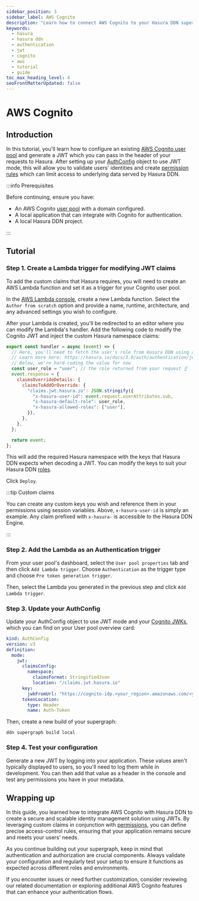```yaml
---
sidebar_position: 3
sidebar_label: AWS Cognito
description: "Learn how to connect AWS Cognito to your Hasura DDN supergraph."
keywords:
  - hasura
  - hasura ddn
  - authentication
  - jwt
  - cognito
  - aws
  - tutorial
  - guide
toc_max_heading_level: 4
seoFrontMatterUpdated: false
---
```


# AWS Cognito

## Introduction

In this tutorial, you'll learn how to configure an existing
[AWS Cognito user pool](https://docs.aws.amazon.com/cognito/latest/developerguide/cognito-user-pools.html) and generate
a JWT which you can pass in the header of your requests to Hasura. After setting up your
[AuthConfig](/reference/metadata-reference/auth-config.mdx) object to use JWT mode, this will allow you to validate
users' identities and create [permission rules](/reference/metadata-reference/permissions.mdx) which can limit access to
underlying data served by Hasura DDN.

:::info Prerequisites

Before continuing, ensure you have:

- An AWS Cognito [user pool](https://manage.auth0.com/dashboard) with a domain configured.
- A local application that can integrate with Cognito for authentication.
- A local Hasura DDN project.

:::

## Tutorial

### Step 1. Create a Lambda trigger for modifying JWT claims

To add the custom claims that Hasura requires, you will need to create an AWS Lambda function and set it as a trigger
for your Cognito user pool.

In the [AWS Lambda console](https://console.aws.amazon.com/lambda/home), create a new Lambda function. Select the
`Author from scratch` option and provide a name, runtime, architecture, and any advanced settings you wish to configure.

After your Lambda is created, you'll be redirected to an editor where you can modify the Lambda's handler. Add the
following code to modify the Cognito JWT and inject the custom Hasura namespace claims:

```javascript
export const handler = async (event) => {
  // Here, you'll need to fetch the user's role from Hasura DDN using an admin-level authenticated request
  // Learn more here: https://hasura.io/docs/3.0/auth/authentication/jwt/special-roles
  // Below, we're hard-coding the value for now
  const user_role = "user"; // the role returned from your request ☝️
  event.response = {
    claimsOverrideDetails: {
      claimsToAddOrOverride: {
        "claims.jwt.hasura.io": JSON.stringify({
          "x-hasura-user-id": event.request.userAttributes.sub,
          "x-hasura-default-role": user_role,
          "x-hasura-allowed-roles": ["user"],
        }),
      },
    },
  };

  return event;
};
```

This will add the required Hasura namespace with the keys that Hasura DDN expects when decoding a JWT. You can modify
the keys to suit your Hasura DDN [roles](/reference/metadata-reference/permissions.mdx#typepermissions).

Click `Deploy`.

:::tip Custom claims

You can create any custom keys you wish and reference them in your permissions using session variables. Above,
`x-hasura-user-id` is simply an example. Any claim prefixed with `x-hasura-` is accessible to the Hasura DDN Engine.

:::

### Step 2. Add the Lambda as an Authentication trigger

From your user pool's dashboard, select the `User pool properties` tab and then click `Add Lambda trigger`. Choose
`Authentication` as the trigger type and choose `Pre token generation trigger`.

Then, select the Lambda you generated in the previous step and click `Add Lambda trigger`.

### Step 3. Update your AuthConfig

Update your AuthConfig object to use JWT mode and your
[Cognito JWKs](https://docs.aws.amazon.com/cognito/latest/developerguide/amazon-cognito-user-pools-using-tokens-verifying-a-jwt.html),
which you can find on your User pool overview card:

```yaml
kind: AuthConfig
version: v3
definition:
  mode:
    jwt:
      claimsConfig:
        namespace:
          claimsFormat: StringifiedJson
          location: "/claims.jwt.hasura.io"
      key:
        jwkFromUrl: "https://cognito-idp.<your_region>.amazonaws.com/<your_region>_<your_user_pool_id>.well-known/jwks.json"
      tokenLocation:
        type: Header
        name: Auth-Token
```

Then, create a new build of your supergraph:

```ddn
ddn supergraph build local
```

### Step 4. Test your configuration

Generate a new JWT by logging into your application. These values aren't typically displayed to users, so you'll need to
log them while in development. You can then add that value as a header in the console and test any permissions you have
in your metadata.

## Wrapping up

In this guide, you learned how to integrate AWS Cognito with Hasura DDN to create a secure and scalable identity
management solution using JWTs. By leveraging custom claims in conjunction with
[permissions](/reference/metadata-reference/permissions.mdx), you can define precise access-control rules, ensuring that
your application remains secure and meets your users' needs.

As you continue building out your supergraph, keep in mind that authentication and authorization are crucial components.
Always validate your configuration and regularly test your setup to ensure it functions as expected across different
roles and environments.

If you encounter issues or need further customization, consider reviewing our related documentation or exploring
additional AWS Cognito features that can enhance your authentication flows.

